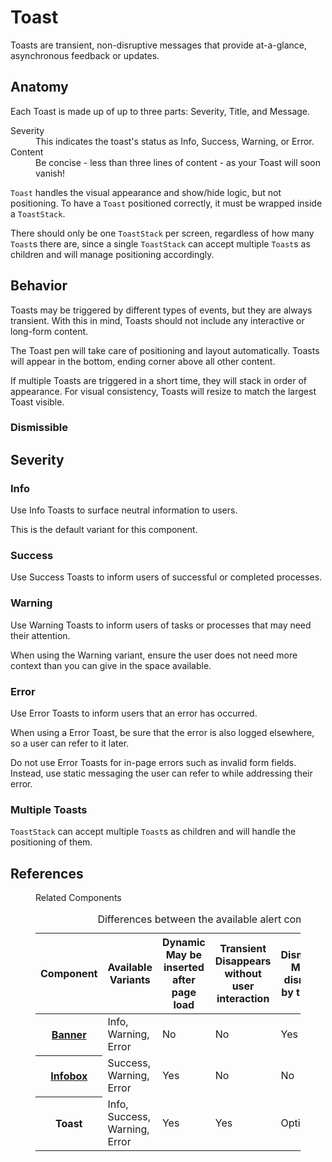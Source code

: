 
<Meta title="MUI Components/Alerts/Toast" anchor />

# Toast

Toasts are transient, non-disruptive messages that provide at-a-glance, asynchronous feedback or updates.

## Anatomy

Each Toast is made up of up to three parts: Severity, Title, and Message.

<dl>
  <dt>Severity</dt>
  <dd>
    This indicates the toast's status as Info, Success, Warning, or Error.
  </dd>
  <dt>Content</dt>
  <dd>
    Be concise - less than three lines of content - as your Toast will soon
    vanish!
  </dd>
</dl>

<Canvas>
  <Story of={ToastStories.Info} />
</Canvas>

`Toast` handles the visual appearance and show/hide logic, but not positioning. To have a `Toast` positioned correctly, it must be wrapped inside
a `ToastStack`.

There should only be one `ToastStack` per screen, regardless of how many `Toast`s there are, since a single `ToastStack` can accept multiple `Toast`s as
children and will manage positioning accordingly.

## Behavior

Toasts may be triggered by different types of events, but they are always transient. With this in mind, Toasts should not include any interactive or long-form content.

The Toast pen will take care of positioning and layout automatically. Toasts will appear in the bottom, ending corner above all other content.

If multiple Toasts are triggered in a short time, they will stack in order of appearance. For visual consistency, Toasts will resize to match the largest Toast visible.

### Dismissible

<Canvas>
  <Story of={ToastStories.Dismissible} />
</Canvas>

## Severity

### Info

Use Info Toasts to surface neutral information to users.

This is the default variant for this component.

<Canvas>
  <Story of={ToastStories.Info} />
</Canvas>

### Success

Use Success Toasts to inform users of successful or completed processes.

<Canvas>
  <Story of={ToastStories.Success} />
</Canvas>

### Warning

Use Warning Toasts to inform users of tasks or processes that may need their attention.

When using the Warning variant, ensure the user does not need more context than you can give in the space available.

<Canvas>
  <Story of={ToastStories.Warning} />
</Canvas>

### Error

Use Error Toasts to inform users that an error has occurred.

When using a Error Toast, be sure that the error is also logged elsewhere, so a user can refer to it later.

Do not use Error Toasts for in-page errors such as invalid form fields. Instead, use static messaging the user can refer to while addressing their error.

<Canvas>
  <Story of={ToastStories.Error} />
</Canvas>

### Multiple Toasts

`ToastStack` can accept multiple `Toast`s as children and will handle the positioning of them.

## References

<figure className="ods-table--figure">
  <figcaption className="ods-table--figcaption">Related Components</figcaption>
  <table className="ods-table">
    <caption>Differences between the available alert components</caption>
    <thead>
      <tr>
        <th scope="column">Component</th>
        <th scope="column">Available Variants</th>
        <th scope="column">
          <span className="has-ods-tooltip">
            <abbr aria-describedby="tip-dynamic">Dynamic</abbr>
            <aside
              className="ods-tooltip is-ods-tooltip-top"
              id="tip-dynamic"
              role="tooltip"
            >
              May be inserted after page load
            </aside>
          </span>
        </th>
        <th scope="column">
          <span className="has-ods-tooltip">
            <abbr aria-describedby="tip-transient">Transient</abbr>
            <aside
              className="ods-tooltip is-ods-tooltip-top"
              id="tip-transient"
              role="tooltip"
            >
              Disappears without user interaction
            </aside>
          </span>
        </th>
        <th scope="column">
          <span className="has-ods-tooltip">
            <abbr aria-describedby="tip-dismissible">Dismissible</abbr>
            <aside
              className="ods-tooltip is-ods-tooltip-top"
              id="tip-dismissible"
              role="tooltip"
            >
              May be dismissed by the user
            </aside>
          </span>
        </th>
        <th scope="column">
          <span className="has-ods-tooltip">
            <abbr aria-describedby="tip-actionable">Actionable</abbr>
            <aside
              className="ods-tooltip is-ods-tooltip-top"
              id="tip-actionable"
              role="tooltip"
            >
              May include actions or links
            </aside>
          </span>
        </th>
      </tr>
    </thead>
    <tbody>
      <tr>
        <th scope="row">
          <a href="?path=/docs/components-alerts-banner--info#banner">Banner</a>
        </th>
        <td>Info, Warning, Error</td>
        <td>No</td>
        <td>No</td>
        <td>Yes</td>
        <td>Yes</td>
      </tr>
      <tr>
        <th scope="row">
          <a href="?path=/docs/components-alerts-infobox--info#infobox">
            Infobox
          </a>
        </th>
        <td>Success, Warning, Error</td>
        <td>Yes</td>
        <td>No</td>
        <td>No</td>
        <td>Yes</td>
      </tr>
      <tr>
        <th scope="row">Toast</th>
        <td>Info, Success, Warning, Error</td>
        <td>Yes</td>
        <td>Yes</td>
        <td>Optional</td>
        <td>No</td>
      </tr>
    </tbody>
  </table>
</figure>
